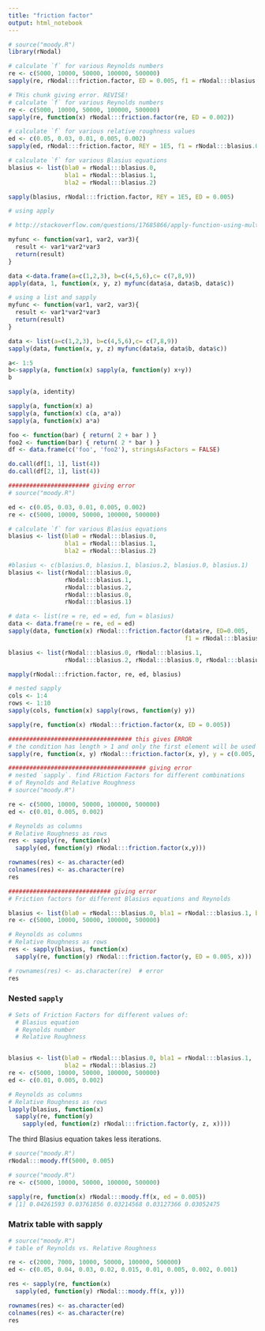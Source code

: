 ```yaml
---
title: "friction factor"
output: html_notebook
---
```


```r
# source("moody.R")
library(rNodal)

# calculate `f` for various Reynolds numbers
re <- c(5000, 10000, 50000, 100000, 500000)
sapply(re, rNodal:::friction.factor, ED = 0.005, f1 = rNodal:::blasius.0)
```

```r
# THis chunk giving error. REVISE!
# calculate `f` for various Reynolds numbers
re <- c(5000, 10000, 50000, 100000, 500000)
sapply(re, function(x) rNodal:::friction.factor(re, ED = 0.002))
```


```r
# calculate `f` for various relative roughness values
ed <- c(0.05, 0.03, 0.01, 0.005, 0.002)
sapply(ed, rNodal:::friction.factor, REY = 1E5, f1 = rNodal:::blasius.0)

```

```r
# calculate `f` for various Blasius equations
blasius <- list(bla0 = rNodal:::blasius.0, 
                bla1 = rNodal:::blasius.1, 
                bla2 = rNodal:::blasius.2)

sapply(blasius, rNodal:::friction.factor, REY = 1E5, ED = 0.005)

```



```r
# using apply

# http://stackoverflow.com/questions/17685866/apply-function-using-multiple-changing-arguments-in-r

myfunc <- function(var1, var2, var3){
  result <- var1*var2*var3
  return(result)
}

data <-data.frame(a=c(1,2,3), b=c(4,5,6),c= c(7,8,9))
apply(data, 1, function(x, y, z) myfunc(data$a, data$b, data$c))

```

```r
# using a list and sapply
myfunc <- function(var1, var2, var3){
  result <- var1*var2*var3
  return(result)
}

data <- list(a=c(1,2,3), b=c(4,5,6),c= c(7,8,9))
sapply(data, function(x, y, z) myfunc(data$a, data$b, data$c))

```

```r
a<- 1:5
b<-sapply(a, function(x) sapply(a, function(y) x+y))
b
```

```r
sapply(a, identity)

sapply(a, function(x) a)
sapply(a, function(x) c(a, a*a))
sapply(a, function(x) a*a)
```


```r
foo <- function(bar) { return( 2 + bar ) }
foo2 <- function(bar) { return( 2 * bar ) }
df <- data.frame(c('foo', 'foo2'), stringsAsFactors = FALSE)

do.call(df[1, 1], list(4))
do.call(df[2, 1], list(4))
```


```r
####################### giving error
# source("moody.R")

ed <- c(0.05, 0.03, 0.01, 0.005, 0.002)
re <- c(5000, 10000, 50000, 100000, 500000)

# calculate `f` for various Blasius equations
blasius <- list(bla0 = rNodal:::blasius.0, 
                bla1 = rNodal:::blasius.1, 
                bla2 = rNodal:::blasius.2)

#blasius <- c(blasius.0, blasius.1, blasius.2, blasius.0, blasius.1)
blasius <- list(rNodal:::blasius.0, 
                rNodal:::blasius.1, 
                rNodal:::blasius.2, 
                rNodal:::blasius.0, 
                rNodal:::blasius.1)

# data <- list(re = re, ed = ed, fun = blasius)
data <- data.frame(re = re, ed = ed)
sapply(data, function(x) rNodal:::friction.factor(data$re, ED=0.005, 
                                                  f1 = rNodal:::blasius.0))
```

```r
blasius <- list(rNodal:::blasius.0, rNodal:::blasius.1, 
                rNodal:::blasius.2, rNodal:::blasius.0, rNodal:::blasius.1)

mapply(rNodal:::friction.factor, re, ed, blasius)
```

```r
# nested sapply
cols <- 1:4
rows <- 1:10
sapply(cols, function(x) sapply(rows, function(y) y))
```

```r
sapply(re, function(x) rNodal:::friction.factor(x, ED = 0.005))
```

```r
################################### this gives ERROR
# the condition has length > 1 and only the first element will be used
sapply(re, function(x, y) rNodal:::friction.factor(x, y), y = c(0.005, 0.002))
```


```r
####################################### giving error
# nested `sapply`. find FRiction Factors for different combinations
# of Reynolds and Relative Roughness
# source("moody.R")

re <- c(5000, 10000, 50000, 100000, 500000)
ed <- c(0.01, 0.005, 0.002)

# Reynolds as columns
# Relative Roughness as rows
res <- sapply(re, function(x) 
  sapply(ed, function(y) rNodal:::friction.factor(x,y)))

rownames(res) <- as.character(ed)
colnames(res) <- as.character(re)
res
```

```r
############################# giving error
# Friction factors for different Blasius equations and Reynolds

blasius <- list(bla0 = rNodal:::blasius.0, bla1 = rNodal:::blasius.1, bla2 = rNodal:::blasius.2)
re <- c(5000, 10000, 50000, 100000, 500000)

# Reynolds as columns
# Relative Roughness as rows
res <- sapply(blasius, function(x) 
  sapply(re, function(y) rNodal:::friction.factor(y, ED = 0.005, x)))

# rownames(res) <- as.character(re)  # error
res
```

### Nested `sapply`

```r
# Sets of Friction Factors for different values of:
  # Blasius equation
  # Reynolds number
  # Relative Roughness


blasius <- list(bla0 = rNodal:::blasius.0, bla1 = rNodal:::blasius.1, 
                bla2 = rNodal:::blasius.2)
re <- c(5000, 10000, 50000, 100000, 500000)
ed <- c(0.01, 0.005, 0.002)

# Reynolds as columns
# Relative Roughness as rows
lapply(blasius, function(x) 
  sapply(re, function(y) 
    sapply(ed, function(z) rNodal:::friction.factor(y, z, x))))

```

The third Blasius equation takes less iterations.


```r
# source("moody.R")
rNodal:::moody.ff(5000, 0.005)
```

```r
# source("moody.R")
re <- c(5000, 10000, 50000, 100000, 500000)

sapply(re, function(x) rNodal:::moody.ff(x, ed = 0.005))
# [1] 0.04261593 0.03761856 0.03214568 0.03127366 0.03052475
```

### Matrix table with sapply

```r
# source("moody.R")
# table of Reynolds vs. Relative Roughness

re <- c(2000, 7000, 10000, 50000, 100000, 500000)
ed <- c(0.05, 0.04, 0.03, 0.02, 0.015, 0.01, 0.005, 0.002, 0.001)

res <- sapply(re, function(x) 
  sapply(ed, function(y) rNodal:::moody.ff(x, y)))

rownames(res) <- as.character(ed)
colnames(res) <- as.character(re)
res
```

